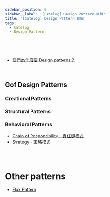 ```yaml
---
sidebar_position: 0
sidebar__label: '[Catelog] Design Pattern 目錄'
title: '[Catelog] Design Pattern 目錄'
tags:
  - Catelog
  - Design Pattern

---
```


<br />

- [我們為什麼要 Design patterns？](./why-we-need-design-patterns)

<br />

## Gof Design Patterns

### Creational Patterns

### Structural Patterns


### Behavioral Patterns

- [Chain of Responsibility - 責任鏈模式](./chain-of-responsibility-pattern)
- Strategy - 策略模式

<br /><br />

# Other patterns

- [Flux Pattern](./flux-pattern)


<br />